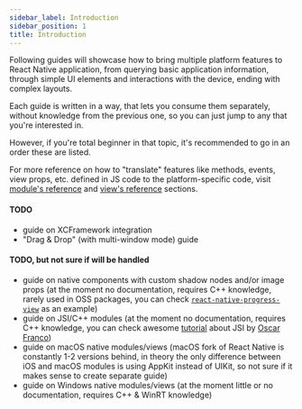 ```yaml
---
sidebar_label: Introduction
sidebar_position: 1
title: Introduction
---
```


Following guides will showcase how to bring multiple platform features to React Native application, from querying basic application information, through simple UI elements and interactions with the device, ending with complex layouts.

Each guide is written in a way, that lets you consume them separately, without knowledge from the previous one, so you can just jump to any that you're interested in.

However, if you're total beginner in that topic, it's recommended to go in an order these are listed.

For more reference on how to "translate" features like methods, events, view props, etc. defined in JS code to the platform-specific code, visit [module's reference](../module-reference/module-intro) and [view's reference](../view-reference/view-intro) sections.

#### TODO

- guide on XCFramework integration
- "Drag & Drop" (with multi-window mode) guide

#### TODO, but not sure if will be handled

- guide on native components with custom shadow nodes and/or image props (at the moment no documentation, requires C++ knowledge, rarely used in OSS packages, you can check [`react-native-progress-view`](https://github.com/react-native-progress-view/progress-view) as an example)
- guide on JSI/C++ modules (at the moment no documentation, requires C++ knowledge, you can check awesome [tutorial](https://ospfranco.notion.site/JSI-Module-Quick-Guide-5b00c96aa5b5440d93a5558956b420e4) about JSI by [Oscar Franco](https://twitter.com/ospfranco))
- guide on macOS native modules/views (macOS fork of React Native is constantly 1-2 versions behind, in theory the only difference between iOS and macOS modules is using AppKit instead of UIKit, so not sure if it makes sense to create separate guide)
- guide on Windows native modules/views (at the moment little or no documentation, requires C++ & WinRT knowledge)
